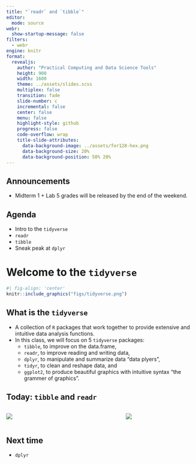 ```yaml
---
title: "`readr` and `tibble`"
editor: 
  mode: source
webr:
  show-startup-message: false
filters:
  - webr
engine: knitr
format: 
  revealjs:
    author: "Practical Computing and Data Science Tools"
    height: 900
    width: 1600
    theme: ../assets/slides.scss
    multiplex: false
    transition: fade
    slide-number: c
    incremental: false
    center: false
    menu: false
    highlight-style: github
    progress: false
    code-overflow: wrap
    title-slide-attributes:
      data-background-image: ../assets/for128-hex.png
      data-background-size: 20%
      data-background-position: 50% 20%
---
```


## Announcements

-   Midterm 1 + Lab 5 grades will be released by the end of the weekend. 

## Agenda

-   Intro to the `tidyverse`
-   `readr`
-   `tibble`
-   Sneak peak at `dplyr`

# Welcome to the `tidyverse` {background-color="#00817c"} 

```r
#| fig-align: 'center'
knitr::include_graphics("figs/tidyverse.png")
```

## What is the `tidyverse`

::: incremental

-   A collection of `R` packages that work together to provide extensive and intuitive data analysis functions. 
-   In this class, we will focus on 5 `tidyverse` packages:
    -   `tibble`, to improve on the data.frame,
    -   `readr`, to improve reading and writing data,
    -   `dplyr`, to manipulate and summarize data "data plyers",
    -   `tidyr`, to clean and reshape data, and
    -   `ggplot2`, to produce beautiful graphics with intuitive syntax "the grammer of graphics".

:::

## Today: `tibble` and `readr`

::: columns
::: {.column width="40%"}

![](figs/tibble.svg)
:::

::: {.column width="20%"}

:::

::: {.column width="40%"}

![](figs/readr.png)

:::

:::


## Next time

-   `dplyr`











 